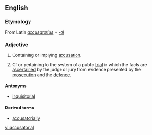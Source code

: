 ==English==

===Etymology===
From Latin ''[[accusatorius]]'' + ''[[-al]]''

===Adjective===
{{en-adj}}

# Containing or implying [[accusation]].
# {{legal}} Of or pertaining to the system of a public [[trial]] in which the facts are [[ascertain|ascertained]] by the judge or jury from evidence presented by the [[prosecution]] and the [[defence]].

====Antonyms====
*[[inquisitorial]]

====Derived terms====
*[[accusatorially]]

[[vi:accusatorial]]
